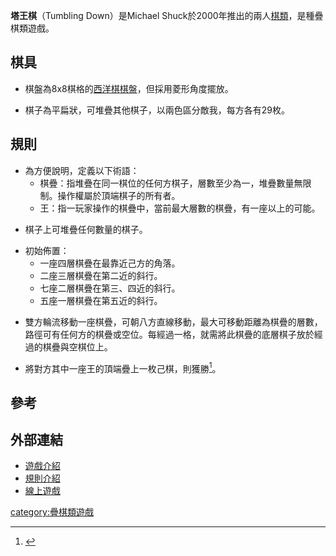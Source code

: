 '''塔王棋'''（Tumbling Down）是Michael Shuck於2000年推出的兩人[[棋類|棋類]]，是種疊棋類遊戲。
==棋具==

*棋盤為8x8棋格的[[西洋棋|西洋棋]][[棋盤|棋盤]]，但採用菱形角度擺放。

*棋子為平扁狀，可堆疊其他棋子，以兩色區分敵我，每方各有29枚。

==規則==

*為方便說明，定義以下術語：
**棋疊：指堆疊在同一棋位的任何方棋子，層數至少為一，堆疊數量無限制。操作權屬於頂端棋子的所有者。
**王：指一玩家操作的棋疊中，當前最大層數的棋疊，有一座以上的可能。

*棋子上可堆疊任何數量的棋子。

*初始佈置：
**一座四層棋疊在最靠近己方的角落。
**二座三層棋疊在第二近的斜行。
**七座二層棋疊在第三、四近的斜行。
**五座一層棋疊在第五近的斜行。

*雙方輪流移動一座棋疊，可朝八方直線移動，最大可移動距離為棋疊的層數，路徑可有任何方的棋疊或空位。每經過一格，就需將此棋疊的底層棋子放於經過的棋疊與空棋位上。

*將對方其中一座王的頂端疊上一枚己棋，則獲勝<ref>{{Cite web |url=http://www.boardspace.net/tumble/english/rules.html |title=The Rules for Tumblingdown |access-date=2011-04-07 |archive-date=2016-04-14 |archive-url=https://web.archive.org/web/20160414024234/http://www.boardspace.net/tumble/english/rules.html |dead-url=no }}</ref>。

==參考==
<div class="references-small">
<references/>
</div>

==外部連結==
* [http://boardgamegeek.com/boardgame/21207/tumbling-down 遊戲介紹] {{Wayback|url=http://boardgamegeek.com/boardgame/21207/tumbling-down |date=20201129095312 }}
*[http://boardgames.about.com/library/games/on/bl-8x8-tumblingdown.htm 規則介紹] {{Wayback|url=http://boardgames.about.com/library/games/on/bl-8x8-tumblingdown.htm |date=20160305025836 }}
*[http://www.boardspace.net/english/index.shtml 線上遊戲] {{Wayback|url=http://www.boardspace.net/english/index.shtml |date=20210210073124 }}

[[category:疊棋類遊戲|category:疊棋類遊戲]]